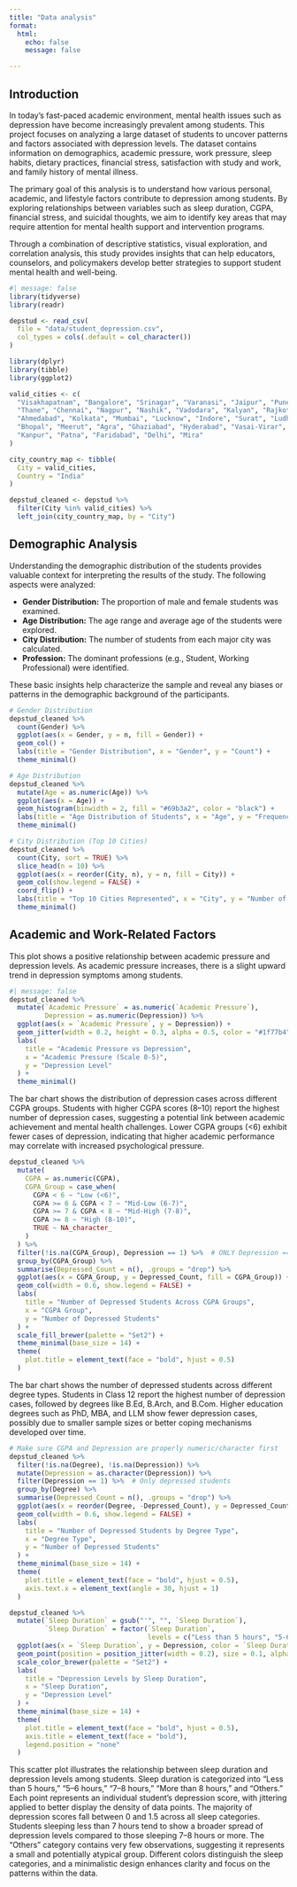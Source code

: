 ```yaml
---
title: "Data analysis"
format:
  html:
    echo: false
    message: false

---
```

## Introduction

In today's fast-paced academic environment, mental health issues such as depression have become increasingly prevalent among students. This project focuses on analyzing a large dataset of students to uncover patterns and factors associated with depression levels. The dataset contains information on demographics, academic pressure, work pressure, sleep habits, dietary practices, financial stress, satisfaction with study and work, and family history of mental illness.

The primary goal of this analysis is to understand how various personal, academic, and lifestyle factors contribute to depression among students. By exploring relationships between variables such as sleep duration, CGPA, financial stress, and suicidal thoughts, we aim to identify key areas that may require attention for mental health support and intervention programs.

Through a combination of descriptive statistics, visual exploration, and correlation analysis, this study provides insights that can help educators, counselors, and policymakers develop better strategies to support student mental health and well-being.
```r
#| message: false
library(tidyverse)
library(readr)
```

```r
depstud <- read_csv(
  file = "data/student_depression.csv",
  col_types = cols(.default = col_character())
)
```

```r
library(dplyr)
library(tibble)
library(ggplot2)

valid_cities <- c(
  "Visakhapatnam", "Bangalore", "Srinagar", "Varanasi", "Jaipur", "Pune",
  "Thane", "Chennai", "Nagpur", "Nashik", "Vadodara", "Kalyan", "Rajkot",
  "Ahmedabad", "Kolkata", "Mumbai", "Lucknow", "Indore", "Surat", "Ludhiana",
  "Bhopal", "Meerut", "Agra", "Ghaziabad", "Hyderabad", "Vasai-Virar", 
  "Kanpur", "Patna", "Faridabad", "Delhi", "Mira"
)

city_country_map <- tibble(
  City = valid_cities,
  Country = "India"
)

depstud_cleaned <- depstud %>%
  filter(City %in% valid_cities) %>%
  left_join(city_country_map, by = "City")

```

## Demographic Analysis

Understanding the demographic distribution of the students provides valuable context for interpreting the results of the study. The following aspects were analyzed:

- **Gender Distribution:** The proportion of male and female students was examined.
- **Age Distribution:** The age range and average age of the students were explored.
- **City Distribution:** The number of students from each major city was calculated.
- **Profession:** The dominant professions (e.g., Student, Working Professional) were identified.

These basic insights help characterize the sample and reveal any biases or patterns in the demographic background of the participants.

```r
# Gender Distribution
depstud_cleaned %>%
  count(Gender) %>%
  ggplot(aes(x = Gender, y = n, fill = Gender)) +
  geom_col() +
  labs(title = "Gender Distribution", x = "Gender", y = "Count") +
  theme_minimal()

# Age Distribution
depstud_cleaned %>%
  mutate(Age = as.numeric(Age)) %>%
  ggplot(aes(x = Age)) +
  geom_histogram(binwidth = 2, fill = "#69b3a2", color = "black") +
  labs(title = "Age Distribution of Students", x = "Age", y = "Frequency") +
  theme_minimal()

# City Distribution (Top 10 Cities)
depstud_cleaned %>%
  count(City, sort = TRUE) %>%
  slice_head(n = 10) %>%
  ggplot(aes(x = reorder(City, n), y = n, fill = City)) +
  geom_col(show.legend = FALSE) +
  coord_flip() +
  labs(title = "Top 10 Cities Represented", x = "City", y = "Number of Students") +
  theme_minimal()

```
## Academic and Work-Related Factors
This plot shows a positive relationship between academic pressure and depression levels. As academic pressure increases, there is a slight upward trend in depression symptoms among students.

```r
#| message: false
depstud_cleaned %>%
  mutate(`Academic Pressure` = as.numeric(`Academic Pressure`),
         Depression = as.numeric(Depression)) %>%
  ggplot(aes(x = `Academic Pressure`, y = Depression)) +
  geom_jitter(width = 0.2, height = 0.3, alpha = 0.5, color = "#1f77b4") +
  labs(
    title = "Academic Pressure vs Depression",
    x = "Academic Pressure (Scale 0-5)",
    y = "Depression Level"
  ) +
  theme_minimal()

```
The bar chart shows the distribution of depression cases across different CGPA groups. Students with higher CGPA scores (8–10) report the highest number of depression cases, suggesting a potential link between academic achievement and mental health challenges.
Lower CGPA groups (<6) exhibit fewer cases of depression, indicating that higher academic performance may correlate with increased psychological pressure.
```r
depstud_cleaned %>%
  mutate(
    CGPA = as.numeric(CGPA),
    CGPA_Group = case_when(
      CGPA < 6 ~ "Low (<6)",
      CGPA >= 6 & CGPA < 7 ~ "Mid-Low (6-7)",
      CGPA >= 7 & CGPA < 8 ~ "Mid-High (7-8)",
      CGPA >= 8 ~ "High (8-10)",
      TRUE ~ NA_character_
    )
  ) %>%
  filter(!is.na(CGPA_Group), Depression == 1) %>%  # ONLY Depression == "Yes"
  group_by(CGPA_Group) %>%
  summarise(Depressed_Count = n(), .groups = "drop") %>%
  ggplot(aes(x = CGPA_Group, y = Depressed_Count, fill = CGPA_Group)) +
  geom_col(width = 0.6, show.legend = FALSE) +
  labs(
    title = "Number of Depressed Students Across CGPA Groups",
    x = "CGPA Group",
    y = "Number of Depressed Students"
  ) +
  scale_fill_brewer(palette = "Set2") +
  theme_minimal(base_size = 14) +
  theme(
    plot.title = element_text(face = "bold", hjust = 0.5)
  )

```
The bar chart shows the number of depressed students across different degree types.
Students in Class 12 report the highest number of depression cases, followed by degrees like B.Ed, B.Arch, and B.Com.
Higher education degrees such as PhD, MBA, and LLM show fewer depression cases, possibly due to smaller sample sizes or better coping mechanisms developed over time.
```r
# Make sure CGPA and Depression are properly numeric/character first
depstud_cleaned %>%
  filter(!is.na(Degree), !is.na(Depression)) %>%
  mutate(Depression = as.character(Depression)) %>%
  filter(Depression == 1) %>%  # Only depressed students
  group_by(Degree) %>%
  summarise(Depressed_Count = n(), .groups = "drop") %>%
  ggplot(aes(x = reorder(Degree, -Depressed_Count), y = Depressed_Count, fill = Degree)) +
  geom_col(width = 0.6, show.legend = FALSE) +
  labs(
    title = "Number of Depressed Students by Degree Type",
    x = "Degree Type",
    y = "Number of Depressed Students"
  ) +
  theme_minimal(base_size = 14) +
  theme(
    plot.title = element_text(face = "bold", hjust = 0.5),
    axis.text.x = element_text(angle = 30, hjust = 1)
  )

```

```r
depstud_cleaned %>%
  mutate(`Sleep Duration` = gsub("'", "", `Sleep Duration`),
         `Sleep Duration` = factor(`Sleep Duration`, 
                                   levels = c("Less than 5 hours", "5-6 hours", "7-8 hours", "More than 8 hours", "Others"))) %>%
  ggplot(aes(x = `Sleep Duration`, y = Depression, color = `Sleep Duration`)) +
  geom_point(position = position_jitter(width = 0.2), size = 0.1, alpha = 0.7) +  # jitter to avoid overplotting
  scale_color_brewer(palette = "Set2") +
  labs(
    title = "Depression Levels by Sleep Duration",
    x = "Sleep Duration",
    y = "Depression Level"
  ) +
  theme_minimal(base_size = 14) +
  theme(
    plot.title = element_text(face = "bold", hjust = 0.5),
    axis.title = element_text(face = "bold"),
    legend.position = "none"
  )
```

This scatter plot illustrates the relationship between sleep duration and depression levels among students. Sleep duration is categorized into "Less than 5 hours," "5–6 hours," "7–8 hours," "More than 8 hours," and "Others." Each point represents an individual student's depression score, with jittering applied to better display the density of data points. The majority of depression scores fall between 0 and 1.5 across all sleep categories. Students sleeping less than 7 hours tend to show a broader spread of depression levels compared to those sleeping 7–8 hours or more. The "Others" category contains very few observations, suggesting it represents a small and potentially atypical group. Different colors distinguish the sleep categories, and a minimalistic design enhances clarity and focus on the patterns within the data.





